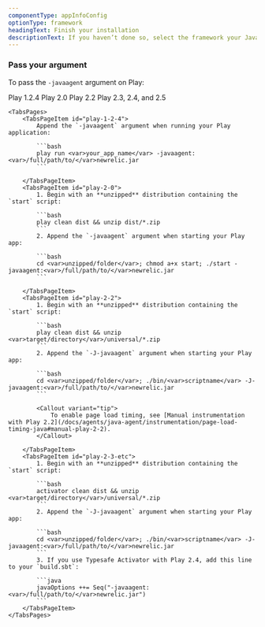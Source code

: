 ```yaml
---
componentType: appInfoConfig
optionType: framework 
headingText: Finish your installation
descriptionText: If you haven’t done so, select the framework your Java app is using.
---
```


### Pass your argument

To pass the `-javaagent` argument on Play:

<Tabs>
	<TabsBar>
		<TabsBarItem id="play-1-2-4">Play 1.2.4</TabsBarItem>
		<TabsBarItem id="play-2-0">Play 2.0</TabsBarItem>
		<TabsBarItem id="play-2-2">Play 2.2</TabsBarItem>
		<TabsBarItem id="play-2-3-etc">Play 2.3, 2.4, and 2.5</TabsBarItem>        
	</TabsBar>

	<TabsPages>
		<TabsPageItem id="play-1-2-4">
            Append the `-javaagent` argument when running your Play application:

            ```bash
            play run <var>your_app_name</var> -javaagent:<var>/full/path/to/</var>newrelic.jar
            ```

		</TabsPageItem>
		<TabsPageItem id="play-2-0">
            1. Begin with an **unzipped** distribution containing the `start` script:

            ```bash
            play clean dist && unzip dist/*.zip
            ```
            2. Append the `-javaagent` argument when starting your Play app:

            ```bash
            cd <var>unzipped/folder</var>; chmod a+x start; ./start -javaagent:<var>/full/path/to/</var>newrelic.jar
            ```

		</TabsPageItem>
		<TabsPageItem id="play-2-2">
            1. Begin with an **unzipped** distribution containing the `start` script:

            ```bash
            play clean dist && unzip <var>target/directory</var>/universal/*.zip
            ```
            2. Append the `-J-javaagent` argument when starting your Play app:

            ```bash
            cd <var>unzipped/folder</var>; ./bin/<var>scriptname</var> -J-javaagent:<var>/full/path/to/</var>newrelic.jar
            ```

            <Callout variant="tip">
                To enable page load timing, see [Manual instrumentation with Play 2.2](/docs/agents/java-agent/instrumentation/page-load-timing-java#manual-play-2-2).
            </Callout>

		</TabsPageItem>
		<TabsPageItem id="play-2-3-etc">
            1. Begin with an **unzipped** distribution containing the `start` script:

            ```bash
            activator clean dist && unzip <var>target/directory</var>/universal/*.zip
            ```
            2. Append the `-J-javaagent` argument when starting your Play app:

            ```bash
            cd <var>unzipped/folder</var>; ./bin/<var>scriptname</var> -J-javaagent:<var>/full/path/to/</var>newrelic.jar
            ```
            3. If you use Typesafe Activator with Play 2.4, add this line to your `build.sbt`:

            ```java
            javaOptions ++= Seq("-javaagent:<var>/full/path/to/</var>newrelic.jar")
            ```
		</TabsPageItem>        
	</TabsPages>
</Tabs>


